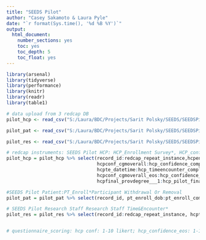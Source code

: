 ```yaml
---
title: "SEEDS Pilot"
author: "Casey Sakamoto & Laura Pyle"
date: "`r format(Sys.time(), '%d %B %Y')`"
output:
  html_document:
    number_sections: yes
    toc: yes
    toc_depth: 5
    toc_float: yes
---
```


```r
library(arsenal)
library(tidyverse)
library(performance)
library(knitr)
library(readr)
library(table1)

# data upload from 3 redcap DB
pilot_hcp <- read_csv("S:/Laura/BDC/Projects/Sarit Polsky/SEEDS/SEEDSPilotHCP_DATA_2024-07-17_0910.csv")

pilot_pat <- read_csv("S:/Laura/BDC/Projects/Sarit Polsky/SEEDS/SEEDSPilotPatient_DATA_2024-07-17_0910.csv")

pilot_res <- read_csv("S:/Laura/BDC/Projects/Sarit Polsky/SEEDS/SEEDSPilotResearchSt_DATA_2024-07-17_0911.csv")
```

```r
# redcap instruments: SEEDS Pilot HCP: HCP_Enrollment Survey*, HCP_confidence, HCP_Time&Encounter, HCP_confidence_EOS, HCP Pilot Final Questionnaire
pilot_hcp = pilot_hcp %>% select(record_id:redcap_repeat_instance,hcpenroll_ptname:hcp_enrollment_survey_complete,
                                 hcpconf_cgmoverall:hcp_confidence_complete,
                                 hcpte_datetime:hcp_timeencounter_complete,
                                 hcpconf_cgmoverall_eos:hcp_confidence_eos_complete,
                                 hcpfinal_provdegree___1:hcp_pilot_final_questionnaire_complete)

#SEEDS Pilot Patient:PT_Enroll*Participant Withdrawal Or Removal
pilot_pat = pilot_pat %>% select(record_id, pt_enroll_dob:pt_enroll_complete, worremoval_practicetype:participant_withdrawal_or_removal_complete)

# SEEDS Pilot Research Staff Research Staff Time&Encounter*
pilot_res = pilot_res %>% select(record_id:redcap_repeat_instance, hcpte_datetime:research_staff_timeencounter_complete)


# questionnaire_scoring: hcp conf: 1-10 likert; hcp_confidence_eos: 1-10 likert; hcp_final questionnaire: both 1-5 and 1-10 likert
```
